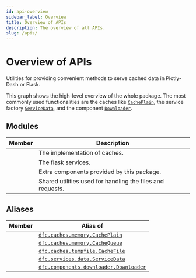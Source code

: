 ```yaml
---
id: api-overview
sidebar_label: Overview
title: Overview of APIs
description: The overview of all APIs.
slug: /apis/
---
```




# Overview of APIs

<APITopBar type="package" source="." />

Utilities for providing convenient methods to serve cached data in Plotly-Dash or Flask.

<div className="mb-default">
  <ThemedImage
    alt="Overview of Dash File Cache"
    sources={{
      light: useBaseUrl("/img/overview-light.svg"),
      dark: useBaseUrl("/img/overview-dark.svg"),
    }}
  />
</div>

This graph shows the high-level overview of the whole package. The most commonly used
functionalities are the caches like [`CachePlain`](./apis/caches/memory/CachePlain.mdx),
the service factory [`ServiceData`](./apis/services/data/ServiceData.mdx),
and the component [`Downloader`](./apis/components/downloader/Downloader.mdx).

## Modules

|                                            Member                                             | <center>Description</center>                               |
| :-------------------------------------------------------------------------------------------: | :--------------------------------------------------------- |
|     [<IconObjType type="package" hasText={true} text="caches"/>](./apis/caches/index.mdx)     | The implementation of caches.                              |
|   [<IconObjType type="package" hasText={true} text="services"/>](./apis/services/index.mdx)   | The flask services.                                        |
| [<IconObjType type="package" hasText={true} text="components"/>](./apis/components/index.mdx) | Extra components provided by this package.                 |
|  [<IconObjType type="module" hasText={true} text="utilities"/>](./apis/utilities/index.mdx)   | Shared utilities used for handling the files and requests. |

## Aliases

|                            Member                             | <center>Alias of</center>                                                             |
| :-----------------------------------------------------------: | :------------------------------------------------------------------------------------ |
| <IconObjType type="class" hasText={true} text="CachePlain"/>  | [`dfc.caches.memory.CachePlain`](./apis/caches/memory/CachePlain.mdx)                 |
| <IconObjType type="class" hasText={true} text="CacheQueue"/>  | [`dfc.caches.memory.CacheQueue`](./apis/caches/memory/CacheQueue.mdx)                 |
|  <IconObjType type="class" hasText={true} text="CacheFile"/>  | [`dfc.caches.tempfile.CacheFile`](./apis/caches/tempfile/CacheFile.mdx)               |
| <IconObjType type="class" hasText={true} text="ServiceData"/> | [`dfc.services.data.ServiceData`](./apis/services/data/ServiceData.mdx)               |
| <IconObjType type="class" hasText={true} text="Downloader"/>  | [`dfc.components.downloader.Downloader`](./apis/components/downloader/Downloader.mdx) |
